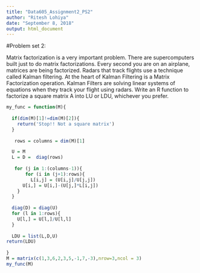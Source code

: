 ```yaml
---
title: "Data605_Assignment2_PS2"
author: "Ritesh Lohiya"
date: "September 8, 2018"
output: html_document
---
```



#Problem set 2:

Matrix factorization is a very important problem. There are supercomputers built just to do matrix factorizations. Every second you are on an airplane, matrices are being factorized. Radars that track flights use a technique called Kalman filtering. At the heart of Kalman Filtering is a Matrix Factorization operation. Kalman Filters are solving linear systems of equations when they track your flight using radars. Write an R function to factorize a square matrix A into LU or LDU, whichever you prefer.

```r
my_func = function(M){
  
  if(dim(M)[1]!=dim(M)[2]){
    return('Stop!! Not a square matrix')
  }
  
   rows = columns = dim(M)[1]

  U = M
  L = D =  diag(rows)
 
   for (j in 1:(columns-1)){
       for (i in (j+1):rows){
         L[i,j] = (U[i,j]/U[j,j])
      U[i,] = U[i,]-(U[j,]*L[i,j])
    }
  }
 
  diag(D) = diag(U)
  for (l in 1:rows){
    U[l,] = U[l,]/U[l,l]
  }
  
  LDU = list(L,D,U)
return(LDU)
  
}
M = matrix(c(1,3,6,2,3,5,-1,7,-3),nrow=3,ncol = 3)
my_func(M)
```
